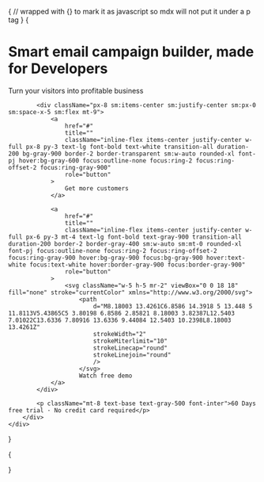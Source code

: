 {
// wrapped with {} to mark it as javascript so mdx will not put it under a p tag
}
{
    <div className="px-4 mx-auto max-w-7xl sm:px-6 lg:px-8">
        <div className="max-w-2xl mx-auto text-center">
            <h1 className="px-6 text-lg text-gray-600 font-inter">Smart email campaign builder, made for Developers</h1>
            <p className="mt-5 text-4xl font-bold leading-tight text-gray-900 sm:leading-tight sm:text-5xl lg:text-6xl lg:leading-tight font-pj">
                Turn your visitors into profitable
                <span className="relative inline-flex sm:inline">
                    <span className="bg-gradient-to-r from-[#44BCFF] via-[#FF44EC] to-[#FF675E] blur-lg filter opacity-30 w-full h-full absolute inset-0" />
                    <span className="relative"> business </span>
                </span>
            </p>

            <div className="px-8 sm:items-center sm:justify-center sm:px-0 sm:space-x-5 sm:flex mt-9">
                <a
                    href="#"
                    title=""
                    className="inline-flex items-center justify-center w-full px-8 py-3 text-lg font-bold text-white transition-all duration-200 bg-gray-900 border-2 border-transparent sm:w-auto rounded-xl font-pj hover:bg-gray-600 focus:outline-none focus:ring-2 focus:ring-offset-2 focus:ring-gray-900"
                    role="button"
                >
                    Get more customers
                </a>

                <a
                    href="#"
                    title=""
                    className="inline-flex items-center justify-center w-full px-6 py-3 mt-4 text-lg font-bold text-gray-900 transition-all duration-200 border-2 border-gray-400 sm:w-auto sm:mt-0 rounded-xl font-pj focus:outline-none focus:ring-2 focus:ring-offset-2 focus:ring-gray-900 hover:bg-gray-900 focus:bg-gray-900 hover:text-white focus:text-white hover:border-gray-900 focus:border-gray-900"
                    role="button"
                >
                    <svg className="w-5 h-5 mr-2" viewBox="0 0 18 18" fill="none" stroke="currentColor" xmlns="http://www.w3.org/2000/svg">
                        <path
                            d="M8.18003 13.4261C6.8586 14.3918 5 13.448 5 11.8113V5.43865C5 3.80198 6.8586 2.85821 8.18003 3.82387L12.5403 7.01022C13.6336 7.80916 13.6336 9.44084 12.5403 10.2398L8.18003 13.4261Z"
                            strokeWidth="2"
                            strokeMiterlimit="10"
                            strokeLinecap="round"
                            strokeLinejoin="round"
                            />
                        </svg>
                        Watch free demo
                </a>
            </div>

            <p className="mt-8 text-base text-gray-500 font-inter">60 Days free trial · No credit card required</p>
        </div>
    </div>
}

{
    <div className="pb-12 bg-white">
        <div className="relative">
            <div className="absolute inset-0 h-2/3" />
            <div className="relative mx-auto">
                <div className="lg:max-w-6xl lg:mx-auto">
                    <img className="transform scale-110" src="https://cdn.rareblocks.xyz/collection/clarity/images/hero/2/illustration.png" alt="" />
                </div>
            </div>
        </div>
    </div>
}
